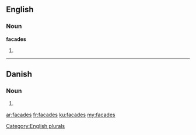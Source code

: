 ==English==

===Noun===
'''facades'''

# {{plural of|[[facade]]}}

[[Category:English plurals]]

----

==Danish==

===Noun===
{{head|da|noun form|g=c}}

# {{form of|genitive singular indefinite|facade|lang=da}}

[[ar:facades]]
[[fr:facades]]
[[ku:facades]]
[[my:facades]]